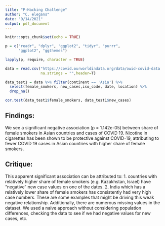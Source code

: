 ```yaml
---
title: "P-Hacking Challenge"
author: "C. elegans"
date: "9/14/2021"
output: pdf_document
---
```


```r
knitr::opts_chunk$set(echo = TRUE)
```

```r
p = c("readr", "dplyr", "ggplot2", "tidyr", "purrr",
      "ggplot2", "ggthemes")

lapply(p, require, character = TRUE)

data = read.csv("https://covid.ourworldindata.org/data/owid-covid-data.csv", 
                na.strings = "",header=T)

data_test1 = data %>% filter(continent == 'Asia') %>% 
  select(female_smokers, new_cases,iso_code, date, location) %>% 
  drop_na() 

cor.test(data_test1$female_smokers, data_test1$new_cases)
```

## Findings:

We see a significant negative association (p = 1.142e-05) between share of female smokers in Asian countries and cases of COVID 19. Nicotine in cigarettes has been shown to be protective against COVID-19, attributing to fewer COVID 19 cases in Asian countries with higher share of female smokers. 

## Critique: 

This apparent significant association can be attributed to: 1. countries with relatively higher share of female smokers (e.g. Kazakhstan, Israel) have "negative" new case values on one of the dates. 2. India which has a relatively lower share of female smokers has consistently had very high case numbers. These are some examples that might be driving this weak negative relationship. Additionally, there are numerous missing values in the dataset. We used a  naive approach without considering population differences, checking the data to see if we had negative values for new cases, etc. 
